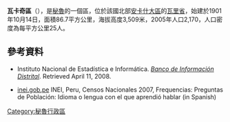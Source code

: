 '''瓦卡奇區'''（{{lang-es|Distrito de Huacachi}}），是[[秘魯|秘魯]]的一個區，位於該國北部[[安卡什大區|安卡什大區]]的[[瓦里省|瓦里省]]，始建於1901年10月14日，面積86.7平方公里，海拔高度3,509米，2005年人口2,170，人口密度為每平方公里25人。

==參考資料==
*{{es icon}} Instituto Nacional de Estadística e Informática. ''[https://web.archive.org/web/20080423164200/http://desa.inei.gob.pe/mapas/bid/ Banco de Información Distrital]''. Retrieved April 11, 2008.
*[https://web.archive.org/web/20130127005551/http://iinei.inei.gob.pe/iinei/RedatamCpv2007.asp?id=ResultadosCensales%3Fori%3DC inei.gob.pe] INEI, Peru, Censos Nacionales 2007, Frequencias: Preguntas de Población: Idioma o lengua con el que aprendió hablar (in Spanish)

{{coord|9|16|S|76|54|W|source:itwiki_type:adm3rd|display=title}}

{{Peru-geo-stub}}
[[Category:秘魯行政區|Category:秘魯行政區]]